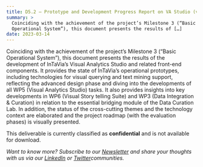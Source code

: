 ```yaml
---
title: D5.2 – Prototype and Development Progress Report on VA Studio (v.1)
summary: >
  Coinciding with the achievement of the project’s Milestone 3 (“Basic
  Operational System”), this document presents the results of […]
date: 2023-03-14
---
```

Coinciding with the achievement of the project’s Milestone 3 (“Basic Operational System”), this document presents the results of the development of InTaVia’s Visual Analytics Studio and related front-end components. It provides the state of InTaVia’s operational prototypes, including technologies for visual querying and text mining support, reflecting the advanced design phase and diving into the developments of all WP5 (Visual Analytics Studio) tasks. It also provides insights into key developments in WP6 (Visual Story telling Suite) and WP3 (Data Integration & Curation) in relation to the essential bridging module of the Data Curation Lab. In addition, the status of the cross-cutting themes and the technology context are elaborated and the project roadmap (with the evaluation phases) is visually presented.

This deliverable is currently classified as **confidential** and is not available for download.

*Want to know more? Subscribe to our [Newsletter](https://intavia.eu/subscribe/) and share your thoughts with us via our [LinkedIn](https://www.linkedin.com/company/project-intavia) or [Twitter](https://twitter.com/projectintavia)communities.*
